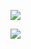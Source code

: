 

::: {.quarto-listing .quarto-listing-container-grid .list .grid .quarto-listing-cols-2 .bg-warning}

:::{.g-col-1 .card .card-body .text-center .bg-warning .border-warning}

![](/images/fig.jpg)

:::

:::{.g-col-1 .card .card-body .text-center .bg-warning .border-warning}

![](/images/fig.jpg)
:::

:::